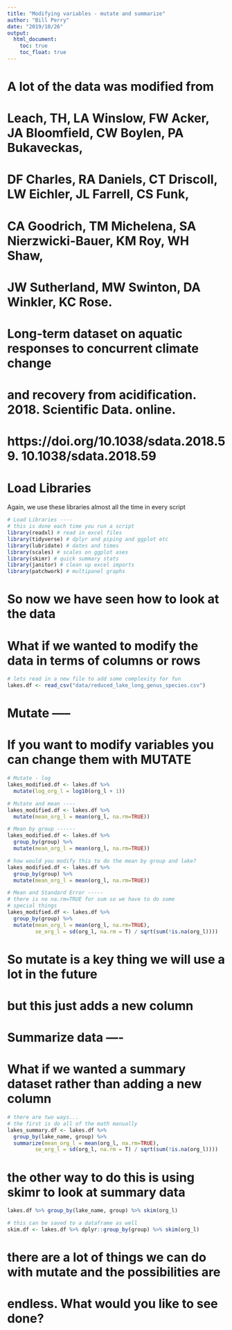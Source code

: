 ```yaml
---
title: "Modifying variables - mutate and summarize"
author: "Bill Perry"
date: "2019/10/26"
output:
  html_document:
    toc: true
    toc_float: true
---
```


# A lot of the data was modified from 
# Leach, TH,  LA Winslow,  FW Acker,  JA Bloomfield,  CW Boylen,  PA Bukaveckas,  
# DF Charles,  RA Daniels,  CT Driscoll,  LW Eichler,  JL Farrell,  CS Funk,  
# CA Goodrich,  TM Michelena,  SA Nierzwicki-Bauer,  KM Roy,  WH  Shaw, 
# JW  Sutherland, MW  Swinton, DA  Winkler, KC  Rose.
# Long-term dataset on aquatic responses to concurrent climate change 
# and recovery from acidification. 2018.  Scientific Data. online.  
# https://doi.org/10.1038/sdata.2018.59.  10.1038/sdata.2018.59



# Load Libraries
Again, we use these libraries almost all the time in every script   
```r

# Load Libraries ----
# this is done each time you run a script
library(readxl) # read in excel files
library(tidyverse) # dplyr and piping and ggplot etc
library(lubridate) # dates and times
library(scales) # scales on ggplot ases
library(skimr) # quick summary stats
library(janitor) # clean up excel imports
library(patchwork) # multipanel graphs
```

# So now we have seen how to look at the data
# What if we wanted to modify the data in terms of columns or rows

```r
# lets read in a new file to add some complexity for fun
lakes.df <- read_csv("data/reduced_lake_long_genus_species.csv")
```



# Mutate -----
# If you want to modify variables you can change them with MUTATE
```r
# Mutate - log
lakes_modified.df <- lakes.df %>%
  mutate(log_org_l = log10(org_l + 1))
```


```r
# Mutate and mean ----
lakes_modified.df <- lakes.df %>%
  mutate(mean_org_l = mean(org_l, na.rm=TRUE))
```


```r
# Mean by group ------
lakes_modified.df <- lakes.df %>%
  group_by(group) %>%
  mutate(mean_org_l = mean(org_l, na.rm=TRUE))
```


```r
# how would you modify this to do the mean by group and lake?
lakes_modified.df <- lakes.df %>%
  group_by(group) %>%
  mutate(mean_org_l = mean(org_l, na.rm=TRUE))
```


```r
# Mean and Standard Error -----
# there is no na.rm=TRUE for sum so we have to do some 
# special things
lakes_modified.df <- lakes.df %>%
  group_by(group) %>%
  mutate(mean_org_l = mean(org_l, na.rm=TRUE),
         se_org_l = sd(org_l, na.rm = T) / sqrt(sum(!is.na(org_l))))
```




# So mutate is a key thing we will use a lot in the future
# but this just adds a new column



# Summarize data ----
# What if we wanted a summary dataset rather than adding a new column
```r
# there are two ways...
# the first is do all of the math manually
lakes_summary.df <- lakes.df %>%
  group_by(lake_name, group) %>%
  summarize(mean_org_l = mean(org_l, na.rm=TRUE),
         se_org_l = sd(org_l, na.rm = T) / sqrt(sum(!is.na(org_l))))
```



# the other way to do this is using skimr to look at summary data
```r
lakes.df %>% group_by(lake_name, group) %>% skim(org_l)
```



```r
# this can be saved to a dataframe as well
skim.df <- lakes.df %>% dplyr::group_by(group) %>% skim(org_l)
```

# there are a lot of things we can do with mutate and the possibilities are 
# endless. What would you like to see done?




<!-- Global site tag (gtag.js) - Google Analytics -->
<script async src="https://www.googletagmanager.com/gtag/js?id=UA-88373117-6"></script>
<script>
  window.dataLayer = window.dataLayer || [];
  function gtag(){dataLayer.push(arguments);}
  gtag('js', new Date());

  gtag('config', 'UA-88373117-6');
</script>
